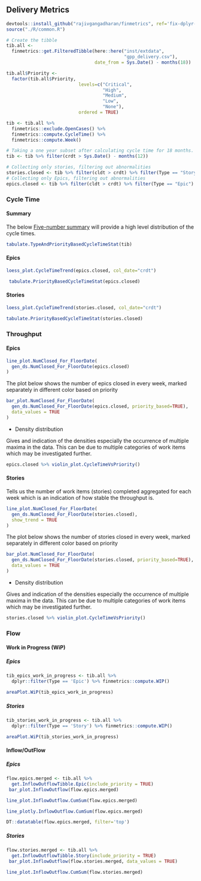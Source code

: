 ## Delivery Metrics 

```r
devtools::install_github("rajivgangadharan/finmetrics", ref='fix-dplyr-variables-issue', force = TRUE)
source("./R/common.R")
```

```r

# Create the tibble
tib.all <-
  finmetrics::get.FilteredTibble(here::here("inst/extdata",
                                            "gpp_delivery.csv"),
                                 date_from = Sys.Date() - months(18))

tib.all$Priority <- 
  factor(tib.all$Priority, 
                           levels=c("Critical",
                                    "High", 
                                    "Medium", 
                                    "Low", 
                                    "None"), 
                           ordered = TRUE)

tib <- tib.all %>%
  finmetrics::exclude.OpenCases() %>% 
  finmetrics::compute.CycleTime() %>%
  finmetrics::compute.Week()

# Taking a one year subset after calculating cycle time for 18 months.
tib <- tib %>% filter(crdt > Sys.Date() - months(12))

# Collecting only stories, filtering out abnormalities
stories.closed <- tib %>% filter(cldt > crdt) %>% filter(Type == "Story")
# Collecting only Epics, filtering out abnormalities
epics.closed <- tib %>% filter(cldt > crdt) %>% filter(Type == "Epic")


```

###  Cycle Time


#### Summary

The below [Five-number summary](https://en.wikipedia.org/wiki/Five-number_summary) will provide a high level distribution of the cycle times. 

```r
tabulate.TypeAndPriorityBasedCycleTimeStat(tib)
```

#### Epics


```r
loess_plot.CycleTimeTrend(epics.closed, col_date="crdt")
```


```r
 tabulate.PriorityBasedCycleTimeStat(epics.closed)
```

#### Stories

```r

loess_plot.CycleTimeTrend(stories.closed, col_date="crdt")

```


```r

tabulate.PriorityBasedCycleTimeStat(stories.closed)

```

### Throughput

#### Epics

```r

line_plot.NumClosed_For_FloorDate(
  gen_ds.NumClosed_For_FloorDate(epics.closed)
)

```

The plot below shows the number of epics closed in every week, marked separately in different color based on priority

```r

bar_plot.NumClosed_For_FloorDate(
  gen_ds.NumClosed_For_FloorDate(epics.closed, priority_based=TRUE),
  data_values = TRUE
)

```

- Density distribution

Gives and indication of the densities especially the occurrence of multiple maxima in the data. This can be due to multiple categories of work items which may be investigated further. 

```r
epics.closed %>% violin_plot.CycleTimeVsPriority()
```


#### Stories


Tells us the number of work items (stories) completed aggregated for each 
week which is an indication of how stable the throughput is.

```r

line_plot.NumClosed_For_FloorDate(
  gen_ds.NumClosed_For_FloorDate(stories.closed), 
  show_trend = TRUE
)

```

The plot below shows the number of stories closed in every week, marked separately in different color based on priority


```r

bar_plot.NumClosed_For_FloorDate(
  gen_ds.NumClosed_For_FloorDate(stories.closed, priority_based=TRUE),
  data_values = TRUE
)

```

- Density distribution

Gives and indication of the densities especially the occurrence of multiple maxima in the data. This can be due to multiple categories of work items which may be investigated further. 

```r

stories.closed %>% violin_plot.CycleTimeVsPriority()

```


### Flow

#### Work in Progress (WiP)

##### Epics 

```r
tib_epics_work_in_progress <- tib.all %>%
  dplyr::filter(Type == 'Epic') %>% finmetrics::compute.WIP()

```

```r
areaPlot.WiP(tib_epics_work_in_progress)
```

##### Stories

```r
tib_stories_work_in_progress <- tib.all %>%
  dplyr::filter(Type == 'Story') %>% finmetrics::compute.WIP()

```

```r
areaPlot.WiP(tib_stories_work_in_progress)
```

#### Inflow/OutFlow

##### Epics

```r
flow.epics.merged <- tib.all %>%
  get.InflowOutflowTibble.Epic(include_priority = TRUE)
 bar_plot.InflowOutflow(flow.epics.merged)
```

```r
line_plot.InflowOutflow.CumSum(flow.epics.merged)
```

```r
line_plotly.InflowOutflow.CumSum(flow.epics.merged)
```

```r
DT::datatable(flow.epics.merged, filter='top')
```
##### Stories

```r
flow.stories.merged <- tib.all %>%
  get.InflowOutflowTibble.Story(include_priority = TRUE)
 bar_plot.InflowOutflow(flow.stories.merged, data_values = TRUE)
```

```r
line_plot.InflowOutflow.CumSum(flow.stories.merged)
```

